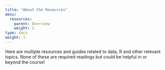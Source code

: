 ```yaml
---
title: "About the Resources"
menu:
  resources:
    parent: Overview
    weight: 1
type: docs
weight: 1
---
```


Here are multiple resources and guides related to data, R and other relevant topics. None of these are required readings but could be helpful in or beyond the course!
